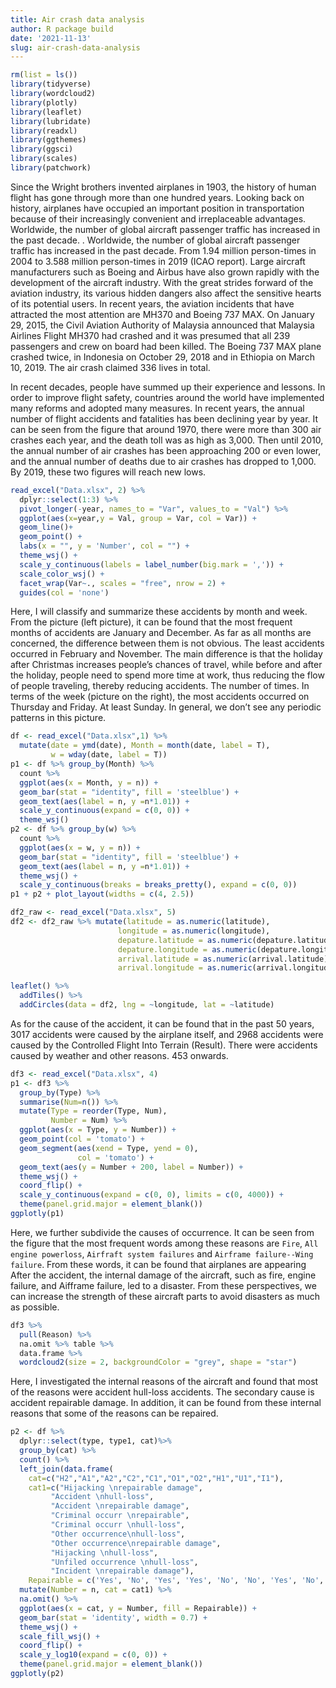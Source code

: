 ```yaml
---
title: Air crash data analysis
author: R package build
date: '2021-11-13'
slug: air-crash-data-analysis
---
```



```r
rm(list = ls())
library(tidyverse)
library(wordcloud2)
library(plotly)
library(leaflet)
library(lubridate)
library(readxl)
library(ggthemes)
library(ggsci)
library(scales)
library(patchwork)
```

Since the Wright brothers invented airplanes in 1903, the history of human flight has gone through more than one hundred years. Looking back on history, airplanes have occupied an important position in transportation because of their increasingly convenient and irreplaceable advantages. Worldwide, the number of global aircraft passenger traffic has increased in the past decade. . Worldwide, the number of global aircraft passenger traffic has increased in the past decade. From 1.94 million person-times in 2004 to 3.588 million person-times in 2019 (ICAO report). Large aircraft manufacturers such as Boeing and Airbus have also grown rapidly with the development of the aircraft industry. With the great strides forward of the aviation industry, its various hidden dangers also affect the sensitive hearts of its potential users. In recent years, the aviation incidents that have attracted the most attention are MH370 and Boeing 737 MAX. On January 29, 2015, the Civil Aviation Authority of Malaysia announced that Malaysia Airlines Flight MH370 had crashed and it was presumed that all 239 passengers and crew on board had been killed. The Boeing 737 MAX plane crashed twice, in Indonesia on October 29, 2018 and in Ethiopia on March 10, 2019. The air crash claimed 336 lives in total.

In recent decades, people have summed up their experience and lessons. In order to improve flight safety, countries around the world have implemented many reforms and adopted many measures. In recent years, the annual number of flight accidents and fatalities has been declining year by year. It can be seen from the figure that around 1970, there were more than 300 air crashes each year, and the death toll was as high as 3,000. Then until 2010, the annual number of air crashes has been approaching 200 or even lower, and the annual number of deaths due to air crashes has dropped to 1,000. By 2019, these two figures will reach new lows.

```r
read_excel("Data.xlsx", 2) %>%  
  dplyr::select(1:3) %>%
  pivot_longer(-year, names_to = "Var", values_to = "Val") %>%
  ggplot(aes(x=year,y = Val, group = Var, col = Var)) +
  geom_line()+
  geom_point() +
  labs(x = "", y = 'Number', col = "") +
  theme_wsj() + 
  scale_y_continuous(labels = label_number(big.mark = ',')) +
  scale_color_wsj() +
  facet_wrap(Var~., scales = "free", nrow = 2) +
  guides(col = 'none')
```

Here, I will classify and summarize these accidents by month and week. From the picture (left picture), it can be found that the most frequent months of accidents are January and December. As far as all months are concerned, the difference between them is not obvious. The least accidents occurred in February and November. The main difference is that the holiday after Christmas increases people’s chances of travel, while before and after the holiday, people need to spend more time at work, thus reducing the flow of people traveling, thereby reducing accidents. The number of times. In terms of the week (picture on the right), the most accidents occurred on Thursday and Friday. At least Sunday. In general, we don't see any periodic patterns in this picture.

```r
df <- read_excel("Data.xlsx",1) %>% 
  mutate(date = ymd(date), Month = month(date, label = T),
         w = wday(date, label = T))
p1 <- df %>% group_by(Month) %>% 
  count %>%
  ggplot(aes(x = Month, y = n)) +
  geom_bar(stat = "identity", fill = 'steelblue') + 
  geom_text(aes(label = n, y =n*1.01)) + 
  scale_y_continuous(expand = c(0, 0)) +
  theme_wsj() 
p2 <- df %>% group_by(w) %>% 
  count %>%
  ggplot(aes(x = w, y = n)) +
  geom_bar(stat = "identity", fill = 'steelblue') + 
  geom_text(aes(label = n, y =n*1.01)) +
  theme_wsj() + 
  scale_y_continuous(breaks = breaks_pretty(), expand = c(0, 0))
p1 + p2 + plot_layout(widths = c(4, 2.5))
```


```r
df2_raw <- read_excel("Data.xlsx", 5)
df2 <- df2_raw %>% mutate(latitude = as.numeric(latitude),
                        longitude = as.numeric(longitude),
                        depature.latitude = as.numeric(depature.latitude),
                        depature.longitude = as.numeric(depature.longitude),
                        arrival.latitude = as.numeric(arrival.latitude),
                        arrival.longitude = as.numeric(arrival.longitude)) 

leaflet() %>%
  addTiles() %>%
  addCircles(data = df2, lng = ~longitude, lat = ~latitude) 
```

As for the cause of the accident, it can be found that in the past 50 years, 3017 accidents were caused by the airplane itself, and 2968 accidents were caused by the Controlled Flight Into Terrain (Result). There were accidents caused by weather and other reasons. 453 onwards.

```r
df3 <- read_excel("Data.xlsx", 4) 
p1 <- df3 %>%
  group_by(Type) %>%
  summarise(Num=n()) %>% 
  mutate(Type = reorder(Type, Num),
         Number = Num) %>%
  ggplot(aes(x = Type, y = Number)) +
  geom_point(col = 'tomato') +
  geom_segment(aes(xend = Type, yend = 0),
               col = 'tomato') +
  geom_text(aes(y = Number + 200, label = Number)) +
  theme_wsj() +
  coord_flip() + 
  scale_y_continuous(expand = c(0, 0), limits = c(0, 4000)) +
  theme(panel.grid.major = element_blank())
ggplotly(p1)
```

Here, we further subdivide the causes of occurrence. It can be seen from the figure that the most frequent words among these reasons are `Fire`, `All engine powerloss`, `Airfraft system failures` and `Airframe failure--Wing failure`. From these words, it can be found that airplanes are appearing After the accident, the internal damage of the aircraft, such as fire, engine failure, and Aifframe failure, led to a disaster. From these perspectives, we can increase the strength of these aircraft parts to avoid disasters as much as possible.

```r
df3 %>%  
  pull(Reason) %>% 
  na.omit %>% table %>% 
  data.frame %>%
  wordcloud2(size = 2, backgroundColor = "grey", shape = "star")
```

Here, I investigated the internal reasons of the aircraft and found that most of the reasons were accident hull-loss accidents. The secondary cause is accident repairable damage. In addition, it can be found from these internal reasons that some of the reasons can be repaired.

```r
p2 <- df %>% 
  dplyr::select(type, type1, cat)%>%
  group_by(cat) %>% 
  count() %>%
  left_join(data.frame(
    cat=c("H2","A1","A2","C2","C1","O1","O2","H1","U1","I1"),
    cat1=c("Hijacking \nrepairable damage",
         "Accident \nhull-loss",
         "Accident \nrepairable damage",
         "Criminal occurr \nrepairable",
         "Criminal occurr \nhull-loss",
         "Other occurrence\nhull-loss",
         "Other occurrence\nrepairable damage",
         "Hijacking \nhull-loss",        
         "Unfiled occurrence \nhull-loss",
         "Incident \nrepairable damage"),
    Repairable = c('Yes', 'No', 'Yes', 'Yes', 'No', 'No', 'Yes', 'No', 'No', 'Yes'))) %>%
  mutate(Number = n, cat = cat1) %>%
  na.omit() %>%
  ggplot(aes(x = cat, y = Number, fill = Repairable)) +
  geom_bar(stat = 'identity', width = 0.7) +
  theme_wsj() +
  scale_fill_wsj() +
  coord_flip() + 
  scale_y_log10(expand = c(0, 0)) +
  theme(panel.grid.major = element_blank())
ggplotly(p2)
```


